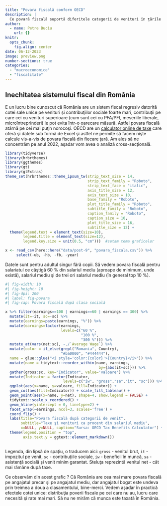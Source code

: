 ```yaml
---
title: "Povara fiscală conform OECD"
description: |
  Ce povară fiscală suportă diferitele categorii de venituri în ţările OECD (şi nu numai)
author:
  - name: Petre Buciu
    url: {}
knitr: 
  opts_chunk:
    fig.align: center
date: 06-12-2023
image: preview.png
number-sections: true
categories:
  - "macroeconomice"
  - "fiscalitate"
---
```


## Inechitatea sistemului fiscal din România

E un lucru bine cunoscut că România are un sistem fiscal regresiv datorită cotei sale unice pe venituri şi contribuţiilor sociale foarte mari, contribuţii pe care cei cu venituri superioare (cum sunt cei cu PFA/PFI, meseriile liberale, microîntreprinderi) le pot evita într-o oarecare măsură. Astfel povara fiscală atârnă pe cei mai puţin norocoşi. OECD are un [calculator online de taxe](https://www.oecd.org/els/soc/tax-benefit-web-calculator/) care oferă şi datele sub formă de Excel şi astfel ne permite să facem nişte calcule vis-a-vis de povara fiscală din fiecare ţară. Am ales să ne concentrăm pe anul 2022, aşadar vom avea o analiză cross-secţională.

```r

library(tidyverse)
library(hrbrthemes)
library(ggthemes)
library(gt)
library(gtExtras)
theme_set(hrbrthemes::theme_ipsum_tw(strip_text_size = 14, 
                                     strip_text_family = "Roboto",
                                     strip_text_face = "italic",
                                     axis_title_size = 12,
                                     axis_text_size = 10,
                                     base_family = "Roboto",
                                     plot_title_family = "Roboto",
                                     subtitle_family = "Roboto",
                                     caption_family = "Roboto", 
                                     caption_size = 10,
                                     plot_title_size = 16,
                                     subtitle_size = 12) +
  theme(legend.text = element_text(size=10), 
        legend.title = element_text(size=12),
        legend.key.size = unit(0.5, "cm")))  #setam tema graficelor 

x <- read_csv(here::here("data/post-9", "povara_fiscala.csv")) %>%
     select(-ub, -hb, -fb, -year)
```

Datele sunt pentru adultul singur fără copii. Să vedem povara fiscală pentru salariatul ce câştigă 60 % din salariul mediu (aproape de minimum, unde există), salariul mediu şi de trei ori salariul mediu (în general top 10 %).

::: column-page
```r
#| fig-width: 10
#| fig-height: 10
#| fig-dpi: 200
#| label: fig-povara
#| fig-cap: Povara fiscală după clasa socială

x %>% filter(earnings==100 | earnings==60 | earnings == 300) %>% 
  mutate(it=-it, sc=-sc) %>% 
  mutate(earnings=paste(earnings, "%")) %>%
  mutate(earnings=factor(earnings, 
                         levels=c("60 %", 
                                  "100 %", 
                                  "300 %"))) %>%
  mutate_at(vars(net:sc), ~./`Average Wage`) %>%
  mutate(color = if_else(grepl("Romania", Country), 
                         "#ba0000", "#444444"),
  name = glue::glue("<i style='color:{color}'>{Country}</i>")) %>%
  mutate(name = tidytext::reorder_within(name, earnings, 
                                          by={abs(it+sc)})) %>%
  gather(gross:sc, key="Indicator", value='valoare') %>%
  mutate(Indicator = factor(Indicator, 
                          levels=c("iw", "gross","sa","it", "sc"))) %>%
  ggplot(aes(x=name, y=valoare, fill=Indicator)) + 
  geom_col(aes(fill=Indicator)) + scale_fill_tableau() + 
  geom_point(aes(x=name, y=net), shape=4, show.legend = FALSE) +
  tidytext::scale_x_reordered() + 
  geom_hline(yintercept = 0, linetype=2) + 
  facet_wrap(~earnings, ncol=3, scales='free') + 
  coord_flip() +
  labs(title="Povara fiscală după categorii de venit",
       subtitle="Taxe şi venituri ca procent din salariul mediu", 
       x=NULL, y=NULL, caption="Sursa: OECD Tax Benefits Calculator") +
  theme(legend.position = "top",
        axis.text.y = ggtext::element_markdown())
  
```
:::

Legenda, din lipsă de spaţiu, o traducem aici: `gross` - venitul brut, `it` - impozitul pe venit, `sc` - contribuţiile sociale, `iw` - beneficii în muncă, `sa` - asistenţă socială şi venit minim garantat. Steluţa reprezintă venitul net - cât mai rămâne după taxe.

Ce observăm din acest grafic ? Că România are cea mai mare povara fiscală pe angajatul precar şi pe angajatul mediu, dar angajatul bogat este undeva prin treimea a doua a clasamentului, bine-merci. Vedem aşadar în practică efectele cotei unice: distribuţia poverii fiscale pe cei care nu au, lucru care necesită şi rate mai mari. Să nu ne mirăm că munca este taxată în România.
